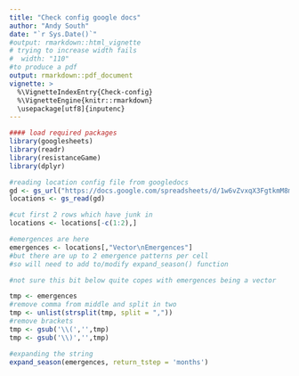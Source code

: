 ```yaml
---
title: "Check config google docs"
author: "Andy South"
date: "`r Sys.Date()`"
#output: rmarkdown::html_vignette
# trying to increase width fails
#  width: "110" 
#to produce a pdf
output: rmarkdown::pdf_document
vignette: >
  %\VignetteIndexEntry{Check-config}
  %\VignetteEngine{knitr::rmarkdown}
  \usepackage[utf8]{inputenc}
---
```



```r
#### load required packages
library(googlesheets)
library(readr)
library(resistanceGame)
library(dplyr)
```


```r

#reading location config file from googledocs
gd <- gs_url("https://docs.google.com/spreadsheets/d/1w6vZvxqX3FgtkmM8mUSvB67reekKz148LoQY2OT012M/")
locations <- gs_read(gd)

#cut first 2 rows which have junk in
locations <- locations[-c(1:2),]

#emergences are here
emergences <- locations[,"Vector\nEmergences"]
#but there are up to 2 emergence patterns per cell
#so will need to add to/modify expand_season() function

#not sure this bit below quite copes with emergences being a vector

tmp <- emergences
#remove comma from middle and split in two
tmp <- unlist(strsplit(tmp, split = ","))
#remove brackets
tmp <- gsub('\\(','',tmp)
tmp <- gsub('\\)','',tmp)

#expanding the string
expand_season(emergences, return_tstep = 'months')




```